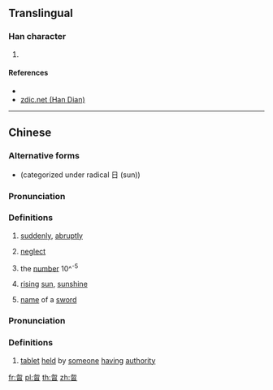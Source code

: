 ==Translingual==

===Han character===
{{Han char|rn=73|rad=曰|as=04|sn=8|four=27602|canj=PHA,XPHA|ids=⿱勿曰}}

# {{defn|Han|sort=曰04}}

====References====
* {{Han ref|kx=0492.020|dkj=14287|hdz=21493.020|uh=66F6|ud=26358|bh=CCD1|bd=52433}}
* [http://www.zdic.net/z/1b/js/66F6.htm zdic.net (Han Dian)]

----

==Chinese==
{{zh-forms}}

===Alternative forms===
* {{zh-l|㫚}} (categorized under radical 日 (sun))

===Pronunciation===
{{zh-pron
|m=hū
|c=fat1
|mc=y
|oc=y
|ma=
|cat=adv,v,num,n
}}

===Definitions===
# {{label|zh|classical}} [[suddenly]], [[abruptly]]
# {{label|zh|classical}} [[neglect]]
# {{label|zh|classical}} the [[number]] 10^<sup>-5</sup>
# {{label|zh|archaic}} [[rising]] [[sun]], [[sunshine]]
# {{label|zh|archaic}} [[name]] of a [[sword]]

===Pronunciation===
{{zh-pron
|m=hù
|c=
|ma=
|cat=n
}}

===Definitions===
# {{label|zh|classical}} [[tablet]] [[held]] by [[someone]] [[having]] [[authority]]

[[fr:曶]]
[[pl:曶]]
[[th:曶]]
[[zh:曶]]